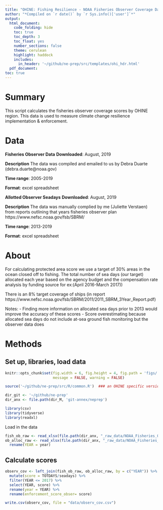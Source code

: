 ```yaml
---
title: "OHINE: Fishing Resilience - NOAA Fisheries Observer Coverage Data Prep"
author: "*Compiled on `r date()` by `r Sys.info()['user']`*"
output: 
  html_document:
    code_folding: hide
    toc: true
    toc_depth: 3
    toc_float: yes
    number_sections: false
    theme: cerulean
    highlight: haddock
    includes: 
      in_header: '~/github/ne-prep/src/templates/ohi_hdr.html'
  pdf_document:
toc: true
---
```


# Summary

This script calculates the fisheries observer coverage scores by OHINE region. This data is used to measure climate change resilience implementation & enforcement.

# Data

**Fisheries Observer Data**
**Downloaded**: August, 2019

**Description** The data was compiled and emailed to us by Debra Duarte (debra.duarte@noaa.gov)

**Time range**: 2005-2019

**Format**:  excel spreadsheet

**Allotted Observer Seadays**
**Downloaded**: August, 2019

**Description** The data was manually complied by me (Juliette Verstaen) from reports outlining that years fisheries observer plan https://www.nefsc.noaa.gov/fsb/SBRM/

**Time range**: 2013-2019

**Format**:  excel spreadsheet

# About
For calculating protected area score we use a target of 30% areas in the ocean closed off to fishing. The total number of sea days (our target) allocated each year based on the agency budget and the compensation rate analysis by funding source for ex:(April 2016-March 2017))

There is an 8% target coverage of ships (in report https://www.nefsc.noaa.gov/fsb/SBRM/2011/2011_SBRM_3Year_Report.pdf)

Notes:
- Finding more information on allocated sea days prior to 2013 would improve the accuracy of these scores
- Score overestimating because allocated sea days do not include at-sea ground fish monitoring but the observer data does


# Methods

## Set up, libraries, load data
``` r
knitr::opts_chunk$set(fig.width = 6, fig.height = 4, fig.path = 'figs/',
                      message = FALSE, warning = FALSE)

source('~/github/ne-prep/src/R/common.R')  ### an OHINE specific version of common.R

dir_git <- '~/github/ne-prep'
dir_anx <- file.path(dir_M, 'git-annex/neprep')

library(csv)
library(tidyverse)
library(readxl)
```

Load in the data
```r
fish_ob_raw <- read_xlsx(file.path(dir_anx, "_raw_data/NOAA_Fisheries_Observer/fisheries_observer.xlsx"), sheet=1)
ob_alloc_raw <- read_xlsx(file.path(dir_anx, "_raw_data/NOAA_Fisheries_Observer/fishob_seaday_alloc.xlsx"), sheet=1) %>% 
  rename(YEAR = year)
```

## Calculate scores
```r
observ_cov <- left_join(fish_ob_raw, ob_alloc_raw, by = c("YEAR")) %>% 
  mutate(score = TOTDAYS/seadays) %>% 
  filter(YEAR <= 2017) %>% 
  select(YEAR, score) %>% 
  rename(year = YEAR) %>% 
  rename(enforcement_score_obser= score)

write.csv(observ_cov, file = "data/observ_cov.csv")
```








